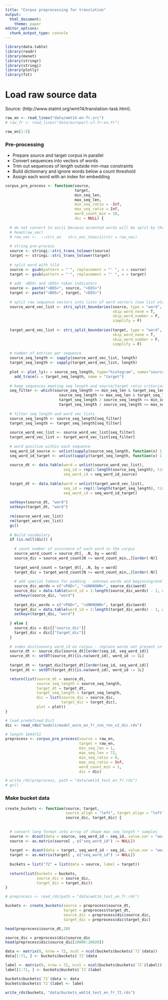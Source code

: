 ```yaml
---
title: "Corpus preprocessing for translation"
output:
  html_document:
    theme: paper
editor_options: 
  chunk_output_type: console
---
```



```r
library(data.table)
library(readr)
library(mxnet)
library(stringr)
library(stringi)
library(plotly)
library(fst)
```


# Load raw source data

Source: (http://www.statmt.org/wmt14/translation-task.html). 

```r
raw_en <- read_lines("data/wmt14-en-fr.src")
# raw_fr <- read_lines("data/europarl-v7.fr-en.fr")
```

```r
raw_en[1:5]
```


### Pre-processing

- Prepare source and target corpus in parallel  
- Convert sequences into vectors of words  
- Trim out sequences of length outside min-max constraints  
- Build dictionnary and ignore words below a count threshold
- Assign each word with an index for embedding


```r

corpus_pre_process <- function(source, 
                               target, 
                               min_seq_len, 
                               max_seq_len,
                               min_seq_ratio = -Inf,
                               max_seq_ratio = Inf,
                               word_count_min = 10, 
                               dic = NULL) {
  
  # do not convert to ascii because accented words will be split by the tokenizer
  # head(raw_vec)
  # raw_vec <-  ::stri_en   stri_enc_toascii(str = raw_vec)
  
  # string pre-process
  source <- stringi::stri_trans_tolower(source)
  target <- stringi::stri_trans_tolower(target)
  
  # split word with tild
  source <- gsub(pattern = "'", replacement = "' ", x = source)
  target <- gsub(pattern = "'", replacement = "' ", x = target)
  
  # add  <BOS> and <EOS> token indicators
  source <- paste("<BOS>", source, "<EOS>")
  target <- paste("<BOS>", target, "<EOS>")
  
  # split raw sequence vectors into lists of word vectors (one list element per sequence)
  source_word_vec_list <- stri_split_boundaries(source, type = "word", 
                                                skip_word_none = T, 
                                                skip_word_number = F, 
                                                simplify = F)
  
  target_word_vec_list <- stri_split_boundaries(target, type = "word", 
                                                skip_word_none = T, 
                                                skip_word_number = F, 
                                                simplify = F)
  
  # number of entries per sequence
  source_seq_length <- sapply(source_word_vec_list, length)
  target_seq_length <- sapply(target_word_vec_list, length)
  
  plot <- plot_ly(x = source_seq_length, type="histogram", name="source") %>% 
    add_trace(x = target_seq_length, name = "target")
  
  # keep sequences meeting seq length and source/target ratio criterias
  seq_filter <- which(source_seq_length >= min_seq_len & target_seq_length >= min_seq_len & 
                        source_seq_length <= max_seq_len & target_seq_length <= max_seq_len &
                        target_seq_length / source_seq_length >= min_seq_ratio & 
                        target_seq_length / source_seq_length <= max_seq_ratio)
  
  # filter seq length and word vec lists
  source_seq_length <- source_seq_length[seq_filter]
  target_seq_length <- target_seq_length[seq_filter]
  
  source_word_vec_list <- source_word_vec_list[seq_filter]
  target_word_vec_list <- target_word_vec_list[seq_filter]
  
  # word position within each sequence
  seq_word_id_source <- unlist(sapply(source_seq_length, function(x) 1:x))
  seq_word_id_target <- unlist(sapply(target_seq_length, function(x) 1:x))
  
  source_dt <- data.table(word = unlist(source_word_vec_list), 
                          seq_id = rep(1:length(source_seq_length), times = source_seq_length),
                          seq_word_id = seq_word_id_source)
  
  target_dt <- data.table(word = unlist(target_word_vec_list), 
                          seq_id = rep(1:length(target_seq_length), times = target_seq_length),
                          seq_word_id = seq_word_id_target)
  
  setkeyv(source_dt, "word")
  setkeyv(target_dt, "word")
  
  rm(source_word_vec_list)
  rm(target_word_vec_list)
  gc()
  
  # Build vocabulary
  if (is.null(dic)) {
    
    # count number of occurence of each word in the corpus
    source_word_count = source_dt[, .N, by = word]
    source_dic = source_word_count[N >= word_count_min,,][order(-N)]
    
    target_word_count = target_dt[, .N, by = word]
    target_dic = target_word_count[N >= word_count_min,,][order(-N)]
    
    # add special tokens for padding - unknown words and beginning/end of sequence
    source_dic_words = c("<PAD>", "<UNKNOWN>", source_dic$word)
    source_dic = data.table(word_id = 1:length(source_dic_words) - 1, word = source_dic_words)
    setkeyv(source_dic, "word")
    
    target_dic_words = c("<PAD>", "<UNKNOWN>", target_dic$word)
    target_dic = data.table(word_id = 1:length(target_dic_words) - 1, word = target_dic_words)
    setkeyv(target_dic, "word")
    
  } else {
    source_dic = dic[["source_dic"]]
    target_dic = dic[["target_dic"]]
  }
  
  # index dictionnary word_id on corpus - replace words not present in dic by <UNKNOWN> id
  source_dt <- source_dic[source_dt][order(seq_id, seq_word_id)]
  source_dt <- setDT(source_dt)[is.na(word_id), word_id := 1L]
  
  target_dt <- target_dic[target_dt][order(seq_id, seq_word_id)]
  target_dt <- setDT(target_dt)[is.na(word_id), word_id := 1L]

  return(list(source_dt = source_dt, 
              source_seq_length = source_seq_length,
              target_dt = target_dt,
              target_seq_length = target_seq_length,
              dic = list(source_dic = source_dic,
                         target_dic = target_dic),
              plot = plot))
}

```

```r

# load predefined Dict
dic <- read_rds("models/model_euro_en_fr_cnn_rnn_v2_dic.rds")

# length 1644721
preprocess <- corpus_pre_process(source = raw_en, 
                                 target = raw_en, 
                                 min_seq_len = 1, 
                                 max_seq_len = 72, 
                                 min_seq_ratio = 0, 
                                 max_seq_ratio = Inf,
                                 word_count_min = 1, 
                                 dic = dic)

# write_rds(preprocess, path = "data/wmt14_test_en_fr.rds")
# gc()

```


### Make bucket data

```r
create_buckets <- function(source, target, 
                           source_align = "left", target_align = "left",
                           source_dic, target_dic) {
  
  
  # convert long format into array of shape max_seq_length * samples
  source <- dcast(data = source, seq_word_id ~ seq_id, value.var = "word_id", fill = 0)
  source <- as.matrix(source[ , c("seq_word_id") := NULL])
  
  target <- dcast(data = target, seq_word_id ~ seq_id, value.var = "word_id", fill = 0)
  target <- as.matrix(target[ , c("seq_word_id") := NULL])
  
  buckets = list("72" = list(data = source, label = target))
  
  return(list(buckets = buckets,
              source_dic = source_dic,
              target_dic = target_dic))
}

```

```r
# preprocess <- read_rds(path = "data/wmt14_test_en_fr.rds")

buckets <- create_buckets(source = preprocess$source_dt, 
                          target = preprocess$target_dt, 
                          source_dic = preprocess$dic$source_dic, 
                          target_dic = preprocess$dic$target_dic)

head(preprocess$source_dt,20)

source_dic = preprocess$dic$source_dic
head(preprocess$dic$source_dic[20000:20020])

data <- matrix(0, nrow = 72, ncol = ncol(buckets$buckets$`72`$data))
data[1:71, ] <- buckets$buckets$`72`$data

label <- matrix(0, nrow = 72, ncol = ncol(buckets$buckets$`72`$label))
label[1:71, ] <- buckets$buckets$`72`$label

buckets$buckets$`72`$data <- data
buckets$buckets$`72`$label <- label

write_rds(buckets, "data/buckets_wmt14_test_en_fr_72.rds")

```


